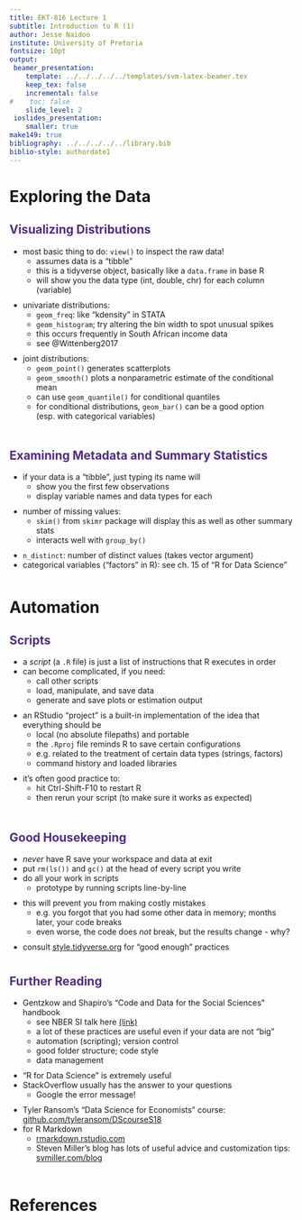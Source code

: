 ```yaml
---
title: EKT-816 Lecture 1
subtitle: Introduction to R (1)
author: Jesse Naidoo
institute: University of Pretoria
fontsize: 10pt
output:
 beamer_presentation:
    template: ../../../../../templates/svm-latex-beamer.tex
    keep_tex: false
    incremental: false
#    toc: false 
    slide_level: 2
 ioslides_presentation:
    smaller: true
make149: true
bibliography: ../../../../../library.bib
biblio-style: authordate1
---
```


<style>
slides > slide.backdrop {
  background: white;
  border-bottom: 0px;
  box-shadow: 0 0 0;
}


slides > slide {
  font-family: 'Open Sans', Helvetica, Arial, sans-serif;
  border-bottom: 3px solid  #F66733;
  box-shadow:  0 3px 0 #522D80;

}

.title-slide hgroup h1 {
  color: #522D80;
}



h2 {

  color: #522D80;
}

slides > slide.dark {
  background: #522D80 !important;
  border-bottom: 0;
  box-shadow: 0 0 0;
}

.segue h2 {
  color: white;
}

slides > slide.title-slide {
  border-bottom: 0;
  box-shadow: 0 0 0;
}

ol, ul {

padding-bottom: 10px;

}

</style>

# Exploring the Data

## Visualizing Distributions

- most basic thing to do: `view()` to inspect the raw data!
    - assumes data is a "tibble"
    - this is a tidyverse object, basically like a `data.frame` in base R
    - will show you the data type (int, double, chr) for each column (variable)
- univariate distributions:
    - `geom_freq`: like "kdensity" in STATA
    - `geom_histogram`; try altering the bin width to spot unusual spikes
    - this occurs frequently in South African income data
    - see @Wittenberg2017
- joint distributions:
    - `geom_point()` generates scatterplots
    - `geom_smooth()` plots a nonparametric estimate of the conditional mean
    - can use `geom_quantile()` for conditional quantiles
    - for conditional distributions, `geom_bar()` can be a good option (esp. with categorical variables)

## Examining Metadata and Summary Statistics

- if your data is a "tibble", just typing its name will
    - show you the first few observations
    - display variable names and data types for each
- number of missing values:
    - `skim()` from `skimr` package will display this as well as other summary stats
    - interacts well with `group_by()`
- `n_distinct`: number of distinct values (takes vector argument)
- categorical variables ("factors" in R): see ch. 15 of "R for Data Science"

# Automation

## Scripts 

- a _script_ (a `.R` file) is just a list of instructions that R executes in order
- can become complicated, if you need: 
    - call other scripts
    - load, manipulate, and save data
    - generate and save plots or estimation output
- an RStudio "project" is a built-in implementation of the idea that everything should be 
    - local (no absolute filepaths) and portable
    - the `.Rproj` file reminds R to save certain configurations
    - e.g. related to the treatment of certain data types (strings, factors)
    - command history and loaded libraries
- it's often good practice to:
    - hit Ctrl-Shift-F10 to restart R
    - then rerun your script (to make sure it works as expected)

## Good Housekeeping

- _never_ have R save your workspace and data at exit
- put `rm(ls())` and `gc()` at the head of every script you write
- do all your work in scripts
    - prototype by running scripts line-by-line
- this will prevent you from making costly mistakes
    - e.g. you forgot that you had some other data in memory; months later, your code breaks
    - even worse, the code does _not_ break, but the results change - why?
- consult [style.tidyverse.org](http://style.tidyverse.org) for "good enough" practices

## Further Reading

- Gentzkow and Shapiro's "Code and Data for the Social Sciences" handbook
    - see NBER SI talk here [(link)](https://vimeo.com/72654589)
    - a lot of these practices are useful even if your data are not "big"
    - automation (scripting); version control
    - good folder structure; code style
    - data management
- "R for Data Science" is extremely useful
- StackOverflow usually has the answer to your questions
    - Google the error message!
- Tyler Ransom's "Data Science for Economists" course: [github.com/tyleransom/DScourseS18](http://github.com/tyleransom/DScourse18)
- for R Markdown
    - [rmarkdown.rstudio.com](rmarkdown.rstudio.com)
    - Steven Miller's blog has lots of useful advice and customization tips: [svmiller.com/blog](http://svmiller.com/blog)

# References
